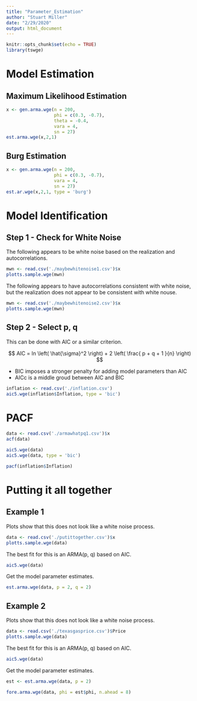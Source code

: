 ```yaml
---
title: "Parameter_Estimation"
author: "Stuart Miller"
date: "2/29/2020"
output: html_document
---
```


```r
knitr::opts_chunk$set(echo = TRUE)
library(tswge)
```

# Model Estimation



## Maximum Likelihood Estimation

```r
x <- gen.arma.wge(n = 200,
                  phi = c(0.3, -0.7), 
                  theta = -0.4,
                  vara = 4,
                  sn = 27)
est.arma.wge(x,2,1)
```

## Burg Estimation

```r
x <- gen.arma.wge(n = 200,
                  phi = c(0.3, -0.7), 
                  vara = 4,
                  sn = 27)
est.ar.wge(x,2,1, type = 'burg')
```

# Model Identification

## Step 1 -  Check for White Noise

The following appears to be white noise based on the realization and autocorrelations.

```r
mwn <- read.csv('./maybewhitenoise1.csv')$x
plotts.sample.wge(mwn)
```

The following appears to have autocorrelations consistent with white noise,
but the realization does not appear to be consistent with white nouse.

```r
mwn <- read.csv('./maybewhitenoise2.csv')$x
plotts.sample.wge(mwn)
```

## Step 2 - Select p, q

This can be done with AIC or a similar criterion.

$$
AIC = ln \left( \hat{\sigma}^2 \right) + 2 \left( \frac{  p + q + 1  }{n} \right)
$$

* BIC imposes a stronger penalty for adding model parameters than AIC
* AICc is a middle groud between AIC and BIC

```r
inflation <- read.csv('./inflation.csv')
aic5.wge(inflation$Inflation, type = 'bic')
```


# PACF

```r
data <- read.csv('./armawhatpq1.csv')$x
acf(data)
```


```r
aic5.wge(data)
aic5.wge(data, type = 'bic')
```


```r
pacf(inflation$Inflation)
```



# Putting it all together

## Example 1

Plots show that this does not look like a white noise process.

```r
data <- read.csv('./putittogether.csv')$x
plotts.sample.wge(data)
```

The best fit for this is an ARMA(p, q) based on AIC.

```r
aic5.wge(data)
```

Get the model parameter estimates.

```r
est.arma.wge(data, p = 2, q = 2)
```



## Example 2

Plots show that this does not look like a white noise process.

```r
data <- read.csv('./texasgasprice.csv')$Price
plotts.sample.wge(data)
```

The best fit for this is an ARMA(p, q) based on AIC.

```r
aic5.wge(data)
```

Get the model parameter estimates.

```r
est <- est.arma.wge(data, p = 2)
```

```r
fore.arma.wge(data, phi = est$phi, n.ahead = 8)
```




























